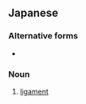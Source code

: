 {{also|靱帯}}
==Japanese==
{{ja-kanjitab|靭|帯}}

===Alternative forms===
* {{l|ja|靱帯}}

===Noun===
{{ja-noun|じんたい}}

# [[ligament]]